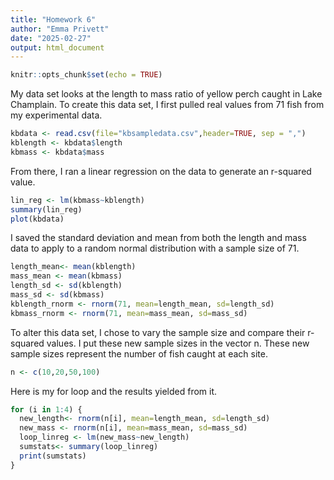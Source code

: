 ```yaml
---
title: "Homework 6"
author: "Emma Privett"
date: "2025-02-27"
output: html_document
---
```


```r
knitr::opts_chunk$set(echo = TRUE)
```

My data set looks at the length to mass ratio of yellow perch caught in Lake Champlain. To create this data set, I first pulled real values from 71 fish from my experimental data. 
```r
kbdata <- read.csv(file="kbsampledata.csv",header=TRUE, sep = ",")
kblength <- kbdata$length
kbmass <- kbdata$mass
```
From there, I ran a linear regression on the data to generate an r-squared value.
```r
lin_reg <- lm(kbmass~kblength)
summary(lin_reg)
plot(kbdata)
```
I saved the standard deviation and mean from both the length and mass data to apply to a random normal distribution with a sample size of 71.

```r
length_mean<- mean(kblength)
mass_mean <- mean(kbmass)
length_sd <- sd(kblength)
mass_sd <- sd(kbmass)
kblength_rnorm <- rnorm(71, mean=length_mean, sd=length_sd)
kbmass_rnorm <- rnorm(71, mean=mass_mean, sd=mass_sd)
```
To alter this data set, I chose to vary the sample size and compare their r-squared values. I put these new sample sizes in the vector n. These new sample sizes represent the number of fish caught at each site.
```r
n <- c(10,20,50,100)
```
Here is my for loop and the results yielded from it.
```r
for (i in 1:4) {
  new_length<- rnorm(n[i], mean=length_mean, sd=length_sd)
  new_mass <- rnorm(n[i], mean=mass_mean, sd=mass_sd)
  loop_linreg <- lm(new_mass~new_length)
  sumstats<- summary(loop_linreg)
  print(sumstats)
}
```


